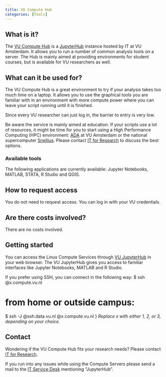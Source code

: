 ```yaml
---
title: VU Compute Hub
categories: [Tools]
---
```


## What is it?
The [VU Compute Hub](https://hub.compute.vu.nl) is a [JupyterHub](https://jupyter.org/hub) instance hosted by IT at  VU Amsterdam. It allows you to run a number of common analysis tools on a server. The Hub is mainly aimed at providing environments for student courses, but is available for VU researchers as well.

## What can it be used for?
The VU Compute Hub is a great environment to try if your analysis takes too much time on a laptop. It allows you to use the graphical tools you are familiar with in an environment with more compute power where you can leave your script running until it is finished. 

Since every VU researcher can just log in, the barrier to entry is very low. 

Be aware the service is mainly aimed at education. If your scripts use a lot of resources, it might be time for you to start using a High Performance Computing (HPC) environment: [ADA](./ada.qmd) at VU Amsterdam or the national supercomputer [Snellius](./snellius.qmd). Please contact [IT for Research](mailto:itvo.it@vu.nl) to discuss the best options.

### Available tools
The following applications are currently available: Jupyter Notebooks, MATLAB, STATA, R Studio and QGIS.

## How to request access
You do not need to request access. You can log in with your VU credentials.

## Are there costs involved?
There are no costs involved.

## Getting started
You can access the Linux Compute Services through [VU JupyterHub](https://hub.compute.vu.nl) in your web browser. The VU JupyterHub gives you access to familiar interfaces like Jupyter Notebooks, MATLAB and R Studio.

If you prefer using SSH, you can connect in the following way:
$ ssh <VUnetID>@x.compute.vu.nl

# from home or outside campus:
$ ssh -J <VUnetID>@ssh.data.vu.nl <VUnetID>@x.compute.vu.nl
}
_Replace x with either 1, 2, or 3, depending on your choice._

## Contact
Wondering if the VU Compute Hub fits your research needs? Please contact [IT for Research](mailto:itvo.it@vu.nl). 

If you run into any issues while using the Compute Servers please send a mail to the [IT Service Desk](servicedesk.it.vu.nl) mentioning "JupyterHub".
